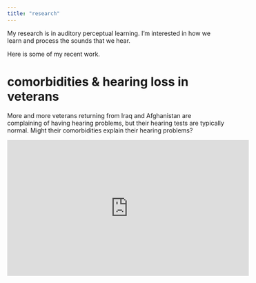 ```yaml
---
title: "research"
---
```

My research is in auditory perceptual learning.  I'm interested in how we learn and process the sounds that we hear.

Here is some of my recent work.

# comorbidities & hearing loss in veterans
More and more veterans returning from Iraq and Afghanistan are complaining of having hearing problems, but their hearing tests are typically normal. Might their comorbidities explain their hearing problems?

<iframe width="560" height="315" src="https://www.youtube.com/embed/JgREjfMw7Uw" title="YouTube video player" frameborder="0" allow="accelerometer; autoplay; clipboard-write; encrypted-media; gyroscope; picture-in-picture" allowfullscreen></iframe>
